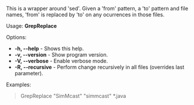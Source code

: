 This is a wrapper around 'sed'. Given a 'from' pattern, a 'to' pattern and file names, 'from' is replaced by 'to' on any ocurrences in those files.

Usage: '''GrepReplace''' <from> <to> <files>

Options:
* '''-h, --help''' - Shows this help.
* '''-v, --version''' - Show program version.
* '''-V, --verbose''' - Enable verbose mode.
* '''-R, --recursive''' - Perform change recursively in all files (overrides last parameter).

Examples:
<blockquote>
GrepReplace "SimMcast" "simmcast" *.java <br/>
</blockquote>

{{Scripts}}
